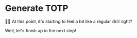 # Generate TOTP

👨‍💼 At this point, it's starting to feel a bit like a regular drill right?

Well, let's finish up in the next step!
